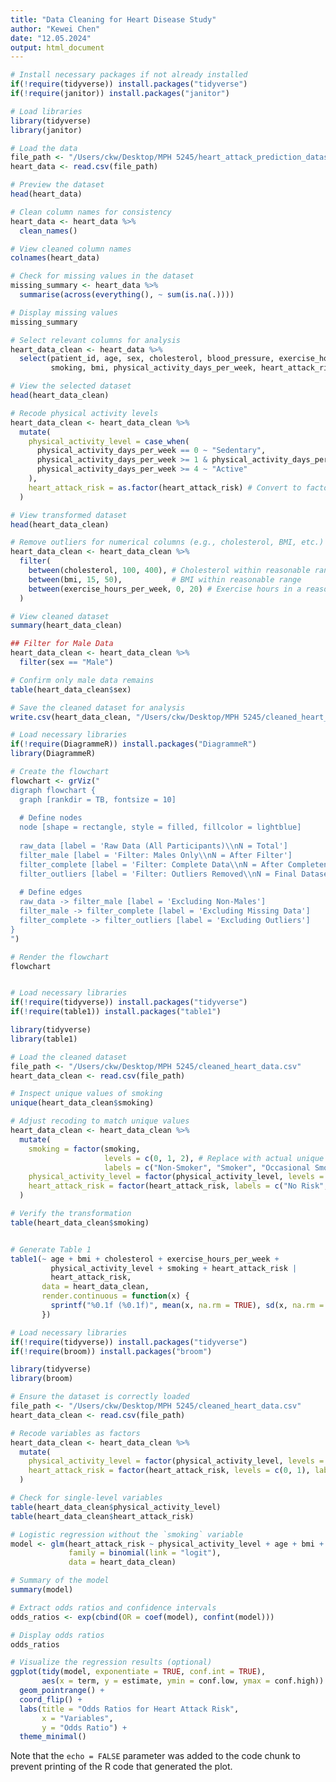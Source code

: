 ```yaml
---
title: "Data Cleaning for Heart Disease Study"
author: "Kewei Chen"
date: "12.05.2024"
output: html_document
---
```


```r
# Install necessary packages if not already installed
if(!require(tidyverse)) install.packages("tidyverse")
if(!require(janitor)) install.packages("janitor")

# Load libraries
library(tidyverse)
library(janitor)

```

```r
# Load the data
file_path <- "/Users/ckw/Desktop/MPH 5245/heart_attack_prediction_dataset.csv" 
heart_data <- read.csv(file_path)

# Preview the dataset
head(heart_data)
```
```r
# Clean column names for consistency
heart_data <- heart_data %>%
  clean_names()

# View cleaned column names
colnames(heart_data)
```
```r
# Check for missing values in the dataset
missing_summary <- heart_data %>%
  summarise(across(everything(), ~ sum(is.na(.))))

# Display missing values
missing_summary
```
```r
# Select relevant columns for analysis
heart_data_clean <- heart_data %>%
  select(patient_id, age, sex, cholesterol, blood_pressure, exercise_hours_per_week,
         smoking, bmi, physical_activity_days_per_week, heart_attack_risk)

# View the selected dataset
head(heart_data_clean)
```
```r
# Recode physical activity levels
heart_data_clean <- heart_data_clean %>%
  mutate(
    physical_activity_level = case_when(
      physical_activity_days_per_week == 0 ~ "Sedentary",
      physical_activity_days_per_week >= 1 & physical_activity_days_per_week <= 3 ~ "Low",
      physical_activity_days_per_week >= 4 ~ "Active"
    ),
    heart_attack_risk = as.factor(heart_attack_risk) # Convert to factor for modeling
  )

# View transformed dataset
head(heart_data_clean)
```
```r
# Remove outliers for numerical columns (e.g., cholesterol, BMI, etc.)
heart_data_clean <- heart_data_clean %>%
  filter(
    between(cholesterol, 100, 400), # Cholesterol within reasonable range
    between(bmi, 15, 50),           # BMI within reasonable range
    between(exercise_hours_per_week, 0, 20) # Exercise hours in a reasonable range
  )

# View cleaned dataset
summary(heart_data_clean)
```
```r
## Filter for Male Data
heart_data_clean <- heart_data_clean %>%
  filter(sex == "Male")

# Confirm only male data remains
table(heart_data_clean$sex)
```

```r
# Save the cleaned dataset for analysis
write.csv(heart_data_clean, "/Users/ckw/Desktop/MPH 5245/cleaned_heart_data.csv", row.names = FALSE)
```

```r
# Load necessary libraries
if(!require(DiagrammeR)) install.packages("DiagrammeR")
library(DiagrammeR)

# Create the flowchart
flowchart <- grViz("
digraph flowchart {
  graph [rankdir = TB, fontsize = 10]
  
  # Define nodes
  node [shape = rectangle, style = filled, fillcolor = lightblue]
  
  raw_data [label = 'Raw Data (All Participants)\\nN = Total']
  filter_male [label = 'Filter: Males Only\\nN = After Filter']
  filter_complete [label = 'Filter: Complete Data\\nN = After Completeness']
  filter_outliers [label = 'Filter: Outliers Removed\\nN = Final Dataset']
  
  # Define edges
  raw_data -> filter_male [label = 'Excluding Non-Males']
  filter_male -> filter_complete [label = 'Excluding Missing Data']
  filter_complete -> filter_outliers [label = 'Excluding Outliers']
}
")

# Render the flowchart
flowchart
```
```r

```

```r
# Load necessary libraries
if(!require(tidyverse)) install.packages("tidyverse")
if(!require(table1)) install.packages("table1")

library(tidyverse)
library(table1)

# Load the cleaned dataset
file_path <- "/Users/ckw/Desktop/MPH 5245/cleaned_heart_data.csv"
heart_data_clean <- read.csv(file_path)

# Inspect unique values of smoking
unique(heart_data_clean$smoking)

# Adjust recoding to match unique values
heart_data_clean <- heart_data_clean %>%
  mutate(
    smoking = factor(smoking, 
                     levels = c(0, 1, 2), # Replace with actual unique values from your dataset
                     labels = c("Non-Smoker", "Smoker", "Occasional Smoker")), # Adjust labels as needed
    physical_activity_level = factor(physical_activity_level, levels = c("Sedentary", "Low", "Active")),
    heart_attack_risk = factor(heart_attack_risk, labels = c("No Risk", "At Risk"))
  )

# Verify the transformation
table(heart_data_clean$smoking)


# Generate Table 1
table1(~ age + bmi + cholesterol + exercise_hours_per_week + 
         physical_activity_level + smoking + heart_attack_risk | 
         heart_attack_risk, 
       data = heart_data_clean, 
       render.continuous = function(x) {
         sprintf("%0.1f (%0.1f)", mean(x, na.rm = TRUE), sd(x, na.rm = TRUE))
       })
```

```r
# Load necessary libraries
if(!require(tidyverse)) install.packages("tidyverse")
if(!require(broom)) install.packages("broom")

library(tidyverse)
library(broom)

# Ensure the dataset is correctly loaded
file_path <- "/Users/ckw/Desktop/MPH 5245/cleaned_heart_data.csv"
heart_data_clean <- read.csv(file_path)

# Recode variables as factors
heart_data_clean <- heart_data_clean %>%
  mutate(
    physical_activity_level = factor(physical_activity_level, levels = c("Sedentary", "Low", "Active")),
    heart_attack_risk = factor(heart_attack_risk, levels = c(0, 1), labels = c("No Risk", "At Risk"))
  )

# Check for single-level variables
table(heart_data_clean$physical_activity_level)
table(heart_data_clean$heart_attack_risk)

# Logistic regression without the `smoking` variable
model <- glm(heart_attack_risk ~ physical_activity_level + age + bmi + cholesterol, 
             family = binomial(link = "logit"), 
             data = heart_data_clean)

# Summary of the model
summary(model)

# Extract odds ratios and confidence intervals
odds_ratios <- exp(cbind(OR = coef(model), confint(model)))

# Display odds ratios
odds_ratios

# Visualize the regression results (optional)
ggplot(tidy(model, exponentiate = TRUE, conf.int = TRUE), 
       aes(x = term, y = estimate, ymin = conf.low, ymax = conf.high)) +
  geom_pointrange() +
  coord_flip() +
  labs(title = "Odds Ratios for Heart Attack Risk",
       x = "Variables",
       y = "Odds Ratio") +
  theme_minimal()
```
Note that the `echo = FALSE` parameter was added to the code chunk to prevent printing of the R code that generated the plot.
